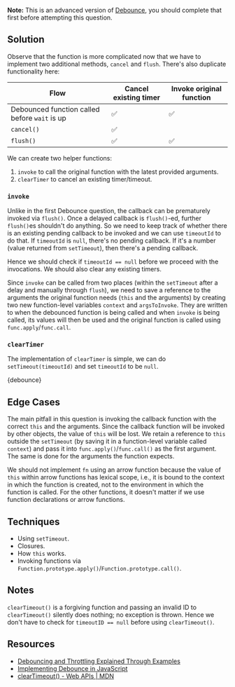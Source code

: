 

**Note:** This is an advanced version of [Debounce](/questions/javascript/debounce), you should complete that first before attempting this question.

## Solution

Observe that the function is more complicated now that we have to implement two additional methods, `cancel` and `flush`. There's also duplicate functionality here:

| Flow | Cancel existing timer | Invoke original function |
| --- | --- | --- |
| Debounced function called before `wait` is up | ✅ | ✅ |
| `cancel()` | ✅ |  |
| `flush()` | ✅ | ✅ |

We can create two helper functions:

1. `invoke` to call the original function with the latest provided arguments.
1. `clearTimer` to cancel an existing timer/timeout.

### `invoke`

Unlike in the first Debounce question, the callback can be prematurely invoked via `flush()`. Once a delayed callback is `flush()`-ed, further `flush()`es shouldn't do anything. So we need to keep track of whether there is an existing pending callback to be invoked and we can use `timeoutId` to do that. If `timeoutId` is `null`, there's no pending callback. If it's a number (value returned from `setTimeout`), then there's a pending callback.

Hence we should check if `timeoutId == null` before we proceed with the invocations. We should also clear any existing timers.

Since `invoke` can be called from two places (within the `setTimeout` after a delay and manually through `flush`), we need to save a reference to the arguments the original function needs (`this` and the arguments) by creating two new function-level variables `context` and `argsToInvoke`. They are written to when the debounced function is being called and when `invoke` is being called, its values will then be used and the original function is called using `func.apply`/`func.call`.

### `clearTimer`

The implementation of `clearTimer` is simple, we can do `setTimeout(timeoutId)` and set `timeoutId` to be `null`.

<MDXCodeBlock>{debounce}</MDXCodeBlock>

## Edge Cases

The main pitfall in this question is invoking the callback function with the correct `this` and the arguments. Since the callback function will be invoked by other objects, the value of `this` will be lost. We retain a reference to `this` outside the `setTimeout` (by saving it in a function-level variable called `context`) and pass it into `func.apply()`/`func.call()` as the first argument. The same is done for the arguments the function expects.

We should not implement `fn` using an arrow function because the value of `this` within arrow functions has lexical scope, i.e., it is bound to the context in which the function is created, not to the environment in which the function is called. For the other functions, it doesn't matter if we use function declarations or arrow functions.

## Techniques

- Using `setTimeout`.
- Closures.
- How `this` works.
- Invoking functions via `Function.prototype.apply()`/`Function.prototype.call()`.

## Notes

`clearTimeout()` is a forgiving function and passing an invalid ID to `clearTimeout()` silently does nothing; no exception is thrown. Hence we don't have to check for `timeoutID == null` before using `clearTimeout()`.

## Resources

- [Debouncing and Throttling Explained Through Examples](https://css-tricks.com/debouncing-throttling-explained-examples/)
- [Implementing Debounce in JavaScript](https://medium.com/@griffinmichl/implementing-debounce-in-javascript-eab51a12311e)
- [clearTimeout() - Web APIs | MDN](https://developer.mozilla.org/en-US/docs/Web/API/clearTimeout)
